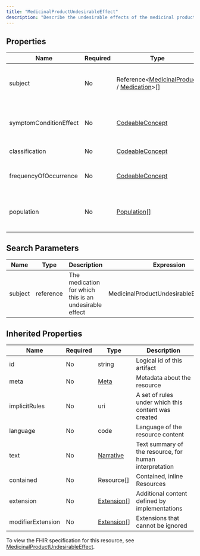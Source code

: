 ```yaml
---
title: "MedicinalProductUndesirableEffect"
description: "Describe the undesirable effects of the medicinal product."
---
```


## Properties

| Name                   | Required | Type                                                                                                                                       | Description                                    |
| ---------------------- | -------- | ------------------------------------------------------------------------------------------------------------------------------------------ | ---------------------------------------------- |
| subject                | No       | Reference&lt;[MedicinalProduct](/medical-api/fhir/resources/medicinalproduct) / [Medication](/medical-api/fhir/resources/medication)&gt;[] | The medication for which this is an indication |
| symptomConditionEffect | No       | [CodeableConcept](/medical-api/fhir/data-types/codeableconcept)                                                                            | The symptom, condition or undesirable effect   |
| classification         | No       | [CodeableConcept](/medical-api/fhir/data-types/codeableconcept)                                                                            | Classification of the effect                   |
| frequencyOfOccurrence  | No       | [CodeableConcept](/medical-api/fhir/data-types/codeableconcept)                                                                            | The frequency of occurrence of the effect      |
| population             | No       | [Population](/medical-api/fhir/data-types/population)[]                                                                                    | The population group to which this applies     |

## Search Parameters

| Name    | Type      | Description                                            | Expression                                |
| ------- | --------- | ------------------------------------------------------ | ----------------------------------------- |
| subject | reference | The medication for which this is an undesirable effect | MedicinalProductUndesirableEffect.subject |

## Inherited Properties

| Name              | Required | Type                                                  | Description                                            |
| ----------------- | -------- | ----------------------------------------------------- | ------------------------------------------------------ |
| id                | No       | string                                                | Logical id of this artifact                            |
| meta              | No       | [Meta](/medical-api/fhir/data-types/meta)             | Metadata about the resource                            |
| implicitRules     | No       | uri                                                   | A set of rules under which this content was created    |
| language          | No       | code                                                  | Language of the resource content                       |
| text              | No       | [Narrative](/medical-api/fhir/data-types/narrative)   | Text summary of the resource, for human interpretation |
| contained         | No       | Resource[]                                            | Contained, inline Resources                            |
| extension         | No       | [Extension](/medical-api/fhir/data-types/extension)[] | Additional content defined by implementations          |
| modifierExtension | No       | [Extension](/medical-api/fhir/data-types/extension)[] | Extensions that cannot be ignored                      |

To view the FHIR specification for this resource, see [MedicinalProductUndesirableEffect](https://www.hl7.org/fhir/StructureDefinition/MedicinalProductUndesirableEffect).
